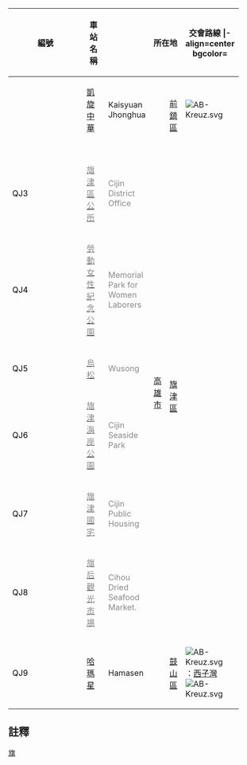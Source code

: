 {| align=center border=1 cellspacing=0 width=92% class="wikitable" style="margin-left:auto; margin-right:auto;"
!width=8%| 編號
!width=14%| 車站名稱
!width=28%| {{Lang|en|Station Name}}
!style="width:24%" colspan=2| 所在地
!width=14%| 交會路線
|-align=center bgcolor={{高雄捷運色彩|旗津}}
|colspan=7| '''[[旗津線|{{white|旗津線}}]]'''<br><small>{{white|除轉乘站的站名已經確定外，其餘中、英文站名皆為暫定名稱。}}</small>
|- align=center
| {{color|{{高雄捷運色彩|旗津}}|QJ1}}
| [[凱旋中華站|凱旋中華]]
| Kaisyuan Jhonghua
|style="width:5%" rowspan=9| [[高雄市|高<br>雄<br>市]]
|style="width:12%" rowspan=2| [[前鎮區]]
|align=left| [[File:AB-Kreuz.svg]] {{高捷環狀輕軌}}
|- align=center 
| {{color|{{高雄捷運色彩|旗津}}|QJ2}}
| [[擴建路站|{{color|#888888|擴建路}}]]
| {{color|#888888|Kuojian Road}}
|rowspan=7|
|- align=center 
| <font color={{高雄捷運色彩|旗津}}>QJ3</font>
| [[旗津區公所站|<font color="#888888">旗津區公所</font>]]
| <font color="#888888">Cijin District Office</font>
| rowspan=6| [[旗津區]]
|- align=center 
| <font color={{高雄捷運色彩|旗津}}>QJ4</font>
| [[勞動女性紀念公園站|<font color="#888888">勞動女性紀念公園</font>]]
| <font color="#888888">Memorial Park for Women Laborers</font>
|- align=center 
| <font color={{高雄捷運色彩|旗津}}>QJ5</font>
| [[烏松站|<font color="#888888">烏松</font>]]
| <font color="#888888">Wusong</font>
|- align=center 
| <font color={{高雄捷運色彩|旗津}}>QJ6</font>
| [[旗津海岸公園站|<font color="#888888">旗津海岸公園</font>]]
| <font color="#888888">Cijin Seaside Park</font>
|- align=center 
| <font color={{高雄捷運色彩|旗津}}>QJ7</font>
| [[旗津國宅站|<font color="#888888">旗津國宅</font>]]
| <font color="#888888">Cijin Public Housing</font>
|- align=center 
| <font color={{高雄捷運色彩|旗津}}>QJ8</font>
| [[旗后觀光市場站|<font color="#888888">旗后觀光市場</font>]]
| <font color="#888888">Cihou Dried Seafood Market.</font>
|- align=center
| <font color={{高雄捷運色彩|旗津}}>QJ9</font>
| [[哈瑪星站|哈瑪星]]
| Hamasen
| [[鼓山區]]
|align=left|[[File:AB-Kreuz.svg]] {{高捷橘線}}：[[西子灣站|西子灣]]<br />[[File:AB-Kreuz.svg]] {{高捷環狀輕軌}}
|}
<small>{{navbar|高雄捷運車站列表/旗津線}}</small><noinclude>

==註釋==
{{notelist}}

[[Category:高雄捷運車站列表模板|旗]]
</noinclude>
